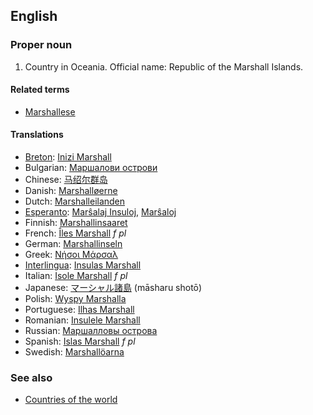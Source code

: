 ==English==

===Proper noun===

# Country in Oceania. Official name: Republic of the Marshall Islands.

====Related terms====
*[[Marshallese]]

====Translations====
*[[Breton]]: [[Inizi Marshall]]
*Bulgarian: [[Маршалови острови]]
*Chinese: [[马绍尔群岛]]
*Danish: [[Marshalløerne]]
*Dutch: [[Marshalleilanden]]
*[[Esperanto]]: [[Marŝalaj Insuloj]], [[Marŝaloj]]
*Finnish: [[Marshallinsaaret]]
*French: [[Îles Marshall]] ''f pl''
*German: [[Marshallinseln]]
*Greek: [[Νήσοι Μάρσαλ]]
*[[Interlingua]]: [[Insulas Marshall]]
*Italian: [[Isole Marshall]] ''f pl''
*Japanese: [[マーシャル諸島]] (māsharu shotō)
*Polish: [[Wyspy Marshalla]]
*Portuguese: [[Ilhas Marshall]]
*Romanian: [[Insulele Marshall]]
*Russian: [[Маршалловы острова]]
*Spanish: [[Islas Marshall]] ''f pl''
*Swedish: [[Marshallöarna]]

===See also===
*[[Countries of the world]]